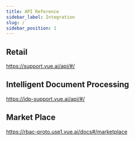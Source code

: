```yaml
---
title: API Reference
sidebar_label: Integration
slug: /
sidebar_position: 1
---
```


## Retail 

https://support.vue.ai/api/#/


## Intelligent Document Processing

https://idp-support.vue.ai/api/#/

## Market Place

https://rbac-proto.use1.vue.ai/docs#/marketplace

